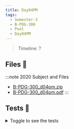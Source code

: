 ```yaml
---
title: Day04PM
tags:
  - Semester-3
  - B-PDG-300
  - Pool
  - Day04PM
---
```

> Timeline: ?


## Files 📂

:::note 2020 Subject and Files
- [B-PDG-300_d04pm.zip](https://github.com/Studio-17/Epitech-Subjects/raw/main/Semester-3/B-PDG-300/Pool/Day04PM/B-PDG-300_d04pm.zip)
- [B-PDG-300_d04pm.pdf](https://github.com/Studio-17/Epitech-Subjects/raw/main/Semester-3/B-PDG-300/Pool/Day04PM/B-PDG-300_d04pm.pdf)
:::

## Tests 🤖
<details>
  <summary>Toggle to see the tests</summary>
  <div>
Yo
  </div>
</details>


